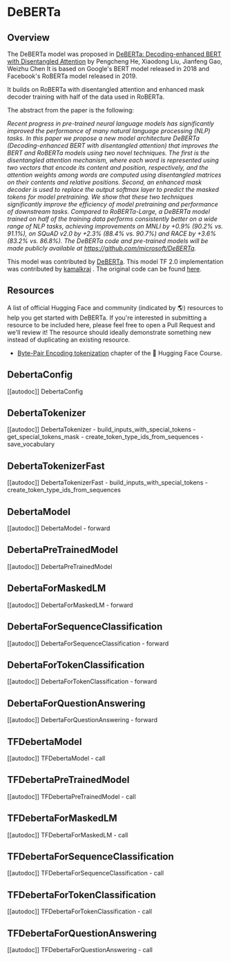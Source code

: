 <!--Copyright 2020 The HuggingFace Team. All rights reserved.

Licensed under the Apache License, Version 2.0 (the "License"); you may not use this file except in compliance with
the License. You may obtain a copy of the License at

http://www.apache.org/licenses/LICENSE-2.0

Unless required by applicable law or agreed to in writing, software distributed under the License is distributed on
an "AS IS" BASIS, WITHOUT WARRANTIES OR CONDITIONS OF ANY KIND, either express or implied. See the License for the
specific language governing permissions and limitations under the License.
-->

# DeBERTa

## Overview

The DeBERTa model was proposed in [DeBERTa: Decoding-enhanced BERT with Disentangled Attention](https://arxiv.org/abs/2006.03654) by Pengcheng He, Xiaodong Liu, Jianfeng Gao, Weizhu Chen It is based on Google's
BERT model released in 2018 and Facebook's RoBERTa model released in 2019.

It builds on RoBERTa with disentangled attention and enhanced mask decoder training with half of the data used in
RoBERTa.

The abstract from the paper is the following:

*Recent progress in pre-trained neural language models has significantly improved the performance of many natural
language processing (NLP) tasks. In this paper we propose a new model architecture DeBERTa (Decoding-enhanced BERT with
disentangled attention) that improves the BERT and RoBERTa models using two novel techniques. The first is the
disentangled attention mechanism, where each word is represented using two vectors that encode its content and
position, respectively, and the attention weights among words are computed using disentangled matrices on their
contents and relative positions. Second, an enhanced mask decoder is used to replace the output softmax layer to
predict the masked tokens for model pretraining. We show that these two techniques significantly improve the efficiency
of model pretraining and performance of downstream tasks. Compared to RoBERTa-Large, a DeBERTa model trained on half of
the training data performs consistently better on a wide range of NLP tasks, achieving improvements on MNLI by +0.9%
(90.2% vs. 91.1%), on SQuAD v2.0 by +2.3% (88.4% vs. 90.7%) and RACE by +3.6% (83.2% vs. 86.8%). The DeBERTa code and
pre-trained models will be made publicly available at https://github.com/microsoft/DeBERTa.*


This model was contributed by [DeBERTa](https://huggingface.co/DeBERTa). This model TF 2.0 implementation was
contributed by [kamalkraj](https://huggingface.co/kamalkraj) . The original code can be found [here](https://github.com/microsoft/DeBERTa).

## Resources

A list of official Hugging Face and community (indicated by 🌎) resources to help you get started with DeBERTa. If you're interested in submitting a resource to be included here, please feel free to open a Pull Request and we'll review it! The resource should ideally demonstrate something new instead of duplicating an existing resource.

<PipelineTag pipeline="token-classification" />

- [Byte-Pair Encoding tokenization](https://huggingface.co/course/chapter6/5?fw=pt) chapter of the 🤗 Hugging Face Course.

## DebertaConfig

[[autodoc]] DebertaConfig

## DebertaTokenizer

[[autodoc]] DebertaTokenizer
    - build_inputs_with_special_tokens
    - get_special_tokens_mask
    - create_token_type_ids_from_sequences
    - save_vocabulary

## DebertaTokenizerFast

[[autodoc]] DebertaTokenizerFast
    - build_inputs_with_special_tokens
    - create_token_type_ids_from_sequences

## DebertaModel

[[autodoc]] DebertaModel
    - forward

## DebertaPreTrainedModel

[[autodoc]] DebertaPreTrainedModel

## DebertaForMaskedLM

[[autodoc]] DebertaForMaskedLM
    - forward

## DebertaForSequenceClassification

[[autodoc]] DebertaForSequenceClassification
    - forward

## DebertaForTokenClassification

[[autodoc]] DebertaForTokenClassification
    - forward

## DebertaForQuestionAnswering

[[autodoc]] DebertaForQuestionAnswering
    - forward

## TFDebertaModel

[[autodoc]] TFDebertaModel
    - call

## TFDebertaPreTrainedModel

[[autodoc]] TFDebertaPreTrainedModel
    - call

## TFDebertaForMaskedLM

[[autodoc]] TFDebertaForMaskedLM
    - call

## TFDebertaForSequenceClassification

[[autodoc]] TFDebertaForSequenceClassification
    - call

## TFDebertaForTokenClassification

[[autodoc]] TFDebertaForTokenClassification
    - call

## TFDebertaForQuestionAnswering

[[autodoc]] TFDebertaForQuestionAnswering
    - call
